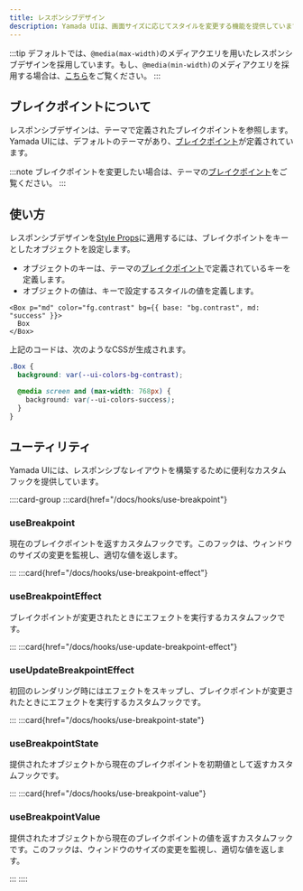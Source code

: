 ```yaml
---
title: レスポンシブデザイン
description: Yamada UIは、画面サイズに応じてスタイルを変更する機能を提供しています。
---
```


:::tip
デフォルトでは、`@media(max-width)`のメディアクエリを用いたレスポンシブデザインを採用しています。もし、`@media(min-width)`のメディアクエリを採用する場合は、[こちら](/docs/theming/breakpoints#メディアクエリ)をご覧ください。
:::

## ブレイクポイントについて

レスポンシブデザインは、テーマで定義されたブレイクポイントを参照します。Yamada UIには、デフォルトのテーマがあり、[ブレイクポイント](/docs/theming/tokens/breakpoints)が定義されています。

:::note
ブレイクポイントを変更したい場合は、テーマの[ブレイクポイント](/docs/theming/breakpoints)をご覧ください。
:::

## 使い方

レスポンシブデザインを[Style Props](/docs/styling/style-props)に適用するには、ブレイクポイントをキーとしたオブジェクトを設定します。

- オブジェクトのキーは、テーマの[ブレイクポイント](/docs/theming/tokens/breakpoints)で定義されているキーを定義します。
- オブジェクトの値は、キーで設定するスタイルの値を定義します。

```tsx preview
<Box p="md" color="fg.contrast" bg={{ base: "bg.contrast", md: "success" }}>
  Box
</Box>
```

上記のコードは、次のようなCSSが生成されます。

```css
.Box {
  background: var(--ui-colors-bg-contrast);

  @media screen and (max-width: 768px) {
    background: var(--ui-colors-success);
  }
}
```

## ユーティリティ

Yamada UIには、レスポンシブなレイアウトを構築するために便利なカスタムフックを提供しています。

::::card-group
:::card{href="/docs/hooks/use-breakpoint"}

### useBreakpoint

現在のブレイクポイントを返すカスタムフックです。このフックは、ウィンドウのサイズの変更を監視し、適切な値を返します。

:::
:::card{href="/docs/hooks/use-breakpoint-effect"}

### useBreakpointEffect

ブレイクポイントが変更されたときにエフェクトを実行するカスタムフックです。

:::
:::card{href="/docs/hooks/use-update-breakpoint-effect"}

### useUpdateBreakpointEffect

初回のレンダリング時にはエフェクトをスキップし、ブレイクポイントが変更されたときにエフェクトを実行するカスタムフックです。

:::
:::card{href="/docs/hooks/use-breakpoint-state"}

### useBreakpointState

提供されたオブジェクトから現在のブレイクポイントを初期値として返すカスタムフックです。

:::
:::card{href="/docs/hooks/use-breakpoint-value"}

### useBreakpointValue

提供されたオブジェクトから現在のブレイクポイントの値を返すカスタムフックです。このフックは、ウィンドウのサイズの変更を監視し、適切な値を返します。

:::
::::
